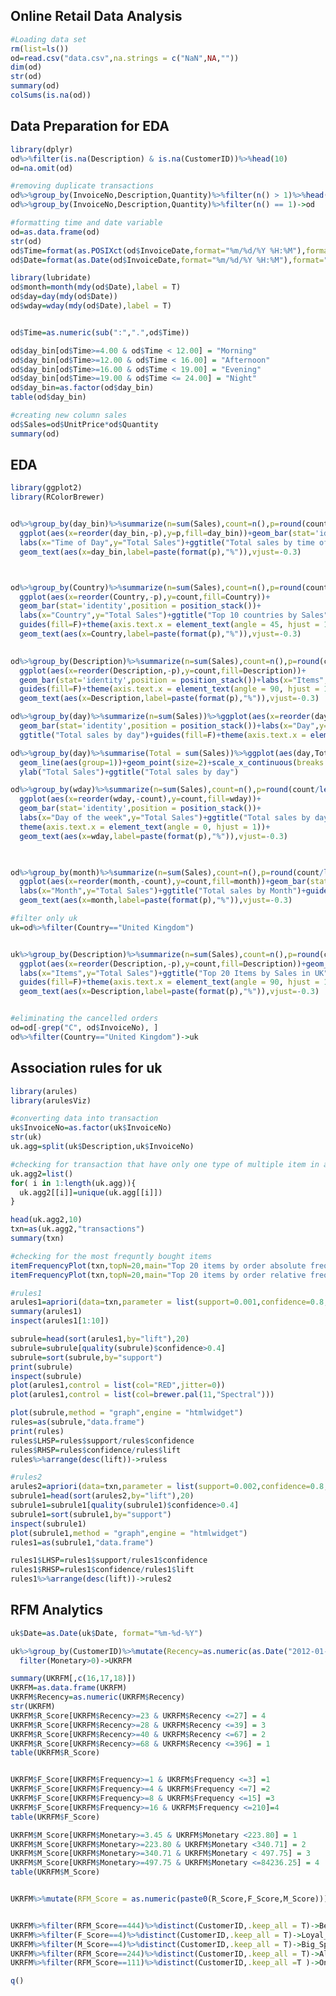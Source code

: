  
## Online Retail Data Analysis
```{r}
#Loading data set
rm(list=ls())
od=read.csv("data.csv",na.strings = c("NaN",NA,""))
dim(od)
str(od)
summary(od)
colSums(is.na(od))
```

## Data Preparation for EDA
```{r}
library(dplyr)
od%>%filter(is.na(Description) & is.na(CustomerID))%>%head(10)
od=na.omit(od)

#removing duplicate transactions
od%>%group_by(InvoiceNo,Description,Quantity)%>%filter(n() > 1)%>%head(10)
od%>%group_by(InvoiceNo,Description,Quantity)%>%filter(n() == 1)->od

#formatting time and date variable
od=as.data.frame(od)
str(od)
od$Time=format(as.POSIXct(od$InvoiceDate,format="%m/%d/%Y %H:%M"),format="%H:%M")
od$Date=format(as.Date(od$InvoiceDate,format="%m/%d/%Y %H:%M"),format="%m-%d-%Y")

library(lubridate)
od$month=month(mdy(od$Date),label = T)
od$day=day(mdy(od$Date))
od$wday=wday(mdy(od$Date),label = T)


od$Time=as.numeric(sub(":",".",od$Time))

od$day_bin[od$Time>=4.00 & od$Time < 12.00] = "Morning"
od$day_bin[od$Time>=12.00 & od$Time < 16.00] = "Afternoon"
od$day_bin[od$Time>=16.00 & od$Time < 19.00] = "Evening"
od$day_bin[od$Time>=19.00 & od$Time <= 24.00] = "Night"
od$day_bin=as.factor(od$day_bin)
table(od$day_bin)

#creating new column sales
od$Sales=od$UnitPrice*od$Quantity
summary(od)
```

## EDA
```{r}
library(ggplot2)
library(RColorBrewer)


od%>%group_by(day_bin)%>%summarize(n=sum(Sales),count=n(),p=round(count/length(od$Sales)*100,2))%>%
  ggplot(aes(x=reorder(day_bin,-p),y=p,fill=day_bin))+geom_bar(stat='identity',position = position_stack())+
  labs(x="Time of Day",y="Total Sales")+ggtitle("Total sales by time of Day")+guides(fill=F)+scale_fill_brewer(palette = "YlGn")+
  geom_text(aes(x=day_bin,label=paste(format(p),"%")),vjust=-0.3)



od%>%group_by(Country)%>%summarize(n=sum(Sales),count=n(),p=round(count/length(od$Sales)*100,2))%>%top_n(10,n)%>%
  ggplot(aes(x=reorder(Country,-p),y=count,fill=Country))+
  geom_bar(stat='identity',position = position_stack())+
  labs(x="Country",y="Total Sales")+ggtitle("Top 10 countries by Sales")+
  guides(fill=F)+theme(axis.text.x = element_text(angle = 45, hjust = 1))+
  geom_text(aes(x=Country,label=paste(format(p),"%")),vjust=-0.3)
  

od%>%group_by(Description)%>%summarize(n=sum(Sales),count=n(),p=round(count/length(od$Sales)*100,3))%>%top_n(20,n)%>%
  ggplot(aes(x=reorder(Description,-p),y=count,fill=Description))+
  geom_bar(stat='identity',position = position_stack())+labs(x="Items",y="Total Sales")+ggtitle("Top 20 Items by Sales")+
  guides(fill=F)+theme(axis.text.x = element_text(angle = 90, hjust = 1))+
  geom_text(aes(x=Description,label=paste(format(p),"%")),vjust=-0.3)

od%>%group_by(day)%>%summarize(n=sum(Sales))%>%ggplot(aes(x=reorder(day,-n),y=n,fill=day))+
  geom_bar(stat='identity',position = position_stack())+labs(x="Day",y="Total Sales")+
  ggtitle("Total sales by day")+guides(fill=F)+theme(axis.text.x = element_text(angle = 45, hjust = 1))

od%>%group_by(day)%>%summarise(Total = sum(Sales))%>%ggplot(aes(day,Total,col=Total))+
  geom_line(aes(group=1))+geom_point(size=2)+scale_x_continuous(breaks = c(1:31))+
  ylab("Total Sales")+ggtitle("Total sales by day")

od%>%group_by(wday)%>%summarize(n=sum(Sales),count=n(),p=round(count/length(od$Sales)*100,2))%>%
  ggplot(aes(x=reorder(wday,-count),y=count,fill=wday))+
  geom_bar(stat='identity',position = position_stack())+
  labs(x="Day of the week",y="Total Sales")+ggtitle("Total sales by day of a week")+guides(fill=F)+
  theme(axis.text.x = element_text(angle = 0, hjust = 1))+
  geom_text(aes(x=wday,label=paste(format(p),"%")),vjust=-0.3)
  


od%>%group_by(month)%>%summarize(n=sum(Sales),count=n(),p=round(count/length(od$Sales)*100,2))%>%
  ggplot(aes(x=reorder(month,-count),y=count,fill=month))+geom_bar(stat='identity',position = position_stack())+
  labs(x="Month",y="Total Sales")+ggtitle("Total sales by Month")+guides(fill=F)+
  geom_text(aes(x=month,label=paste(format(p),"%")),vjust=-0.3)

#filter only uk
uk=od%>%filter(Country=="United Kingdom")


uk%>%group_by(Description)%>%summarize(n=sum(Sales),count=n(),p=round(count/length(od$Sales)*100,3))%>%top_n(20,n)%>%
  ggplot(aes(x=reorder(Description,-p),y=count,fill=Description))+geom_bar(stat='identity',position = position_stack())+
  labs(x="Items",y="Total Sales")+ggtitle("Top 20 Items by Sales in UK")+
  guides(fill=F)+theme(axis.text.x = element_text(angle = 90, hjust = 1))+
  geom_text(aes(x=Description,label=paste(format(p),"%")),vjust=-0.3)


#eliminating the cancelled orders
od=od[-grep("C", od$InvoiceNo), ]
od%>%filter(Country=="United Kingdom")->uk

```

## Association rules for uk
```{r}
library(arules)
library(arulesViz) 

#converting data into transaction 
uk$InvoiceNo=as.factor(uk$InvoiceNo)
str(uk)
uk.agg=split(uk$Description,uk$InvoiceNo)

#checking for transaction that have only one type of multiple item in an invoice and collapsing it as one if any.
uk.agg2=list()
for( i in 1:length(uk.agg)){
  uk.agg2[[i]]=unique(uk.agg[[i]])
}

head(uk.agg2,10)
txn=as(uk.agg2,"transactions")
summary(txn)

#checking for the most frequntly bought items
itemFrequencyPlot(txn,topN=20,main="Top 20 items by order absolute frequency",col=brewer.pal(8,'Pastel2'),type="absolute")
itemFrequencyPlot(txn,topN=20,main="Top 20 items by order relative frequency",col=brewer.pal(8,'Pastel2'),type="relative")

#rules1
arules1=apriori(data=txn,parameter = list(support=0.001,confidence=0.8,maxlen=3))
summary(arules1)
inspect(arules1[1:10])

subrule=head(sort(arules1,by="lift"),20)
subrule=subrule[quality(subrule)$confidence>0.4]
subrule=sort(subrule,by="support")
print(subrule)
inspect(subrule)
plot(arules1,control = list(col="RED",jitter=0))
plot(arules1,control = list(col=brewer.pal(11,"Spectral")))

plot(subrule,method = "graph",engine = "htmlwidget")
rules=as(subrule,"data.frame")
print(rules)
rules$LHSP=rules$support/rules$confidence
rules$RHSP=rules$confidence/rules$lift
rules%>%arrange(desc(lift))->ruless

#rules2
arules2=apriori(data=txn,parameter = list(support=0.002,confidence=0.8,maxlen=3))
subrule1=head(sort(arules2,by="lift"),20)
subrule1=subrule1[quality(subrule1)$confidence>0.4]
subrule1=sort(subrule1,by="support")
inspect(subrule1)
plot(subrule1,method = "graph",engine = "htmlwidget")
rules1=as(subrule1,"data.frame")

rules1$LHSP=rules1$support/rules1$confidence
rules1$RHSP=rules1$confidence/rules1$lift
rules1%>%arrange(desc(lift))->rules2
```

## RFM Analytics
```{r}
uk$Date=as.Date(uk$Date, format="%m-%d-%Y")

uk%>%group_by(CustomerID)%>%mutate(Recency=as.numeric(as.Date("2012-01-01")-max(Date)),Frequency=n_distinct(InvoiceNo),Monetary=sum(Sales)/n_distinct(InvoiceNo))%>%
  filter(Monetary>0)->UKRFM

summary(UKRFM[,c(16,17,18)])
UKRFM=as.data.frame(UKRFM)
UKRFM$Recency=as.numeric(UKRFM$Recency)
str(UKRFM)
UKRFM$R_Score[UKRFM$Recency>=23 & UKRFM$Recency <=27] = 4
UKRFM$R_Score[UKRFM$Recency>=28 & UKRFM$Recency <=39] = 3
UKRFM$R_Score[UKRFM$Recency>=40 & UKRFM$Recency <=67] = 2
UKRFM$R_Score[UKRFM$Recency>=68 & UKRFM$Recency <=396] = 1
table(UKRFM$R_Score)


UKRFM$F_Score[UKRFM$Frequency>=1 & UKRFM$Frequency <=3] =1
UKRFM$F_Score[UKRFM$Frequency>=4 & UKRFM$Frequency <=7] =2
UKRFM$F_Score[UKRFM$Frequency>=8 & UKRFM$Frequency <=15] =3
UKRFM$F_Score[UKRFM$Frequency>=16 & UKRFM$Frequency <=210]=4
table(UKRFM$F_Score)

UKRFM$M_Score[UKRFM$Monetary>=3.45 & UKRFM$Monetary <223.80] = 1
UKRFM$M_Score[UKRFM$Monetary>=223.80 & UKRFM$Monetary <340.71] = 2
UKRFM$M_Score[UKRFM$Monetary>=340.71 & UKRFM$Monetary < 497.75] = 3
UKRFM$M_Score[UKRFM$Monetary>=497.75 & UKRFM$Monetary <=84236.25] = 4
table(UKRFM$M_Score)


UKRFM%>%mutate(RFM_Score = as.numeric(paste0(R_Score,F_Score,M_Score)))->UKRFM


UKRFM%>%filter(RFM_Score==444)%>%distinct(CustomerID,.keep_all = T)->Best_Customers
UKRFM%>%filter(F_Score==4)%>%distinct(CustomerID,.keep_all = T)->Loyal_customers
UKRFM%>%filter(M_Score==4)%>%distinct(CustomerID,.keep_all = T)->Big_Spenders
UKRFM%>%filter(RFM_Score==244)%>%distinct(CustomerID,.keep_all = T)->Almost_Lost_Customers
UKRFM%>%filter(RFM_Score==111)%>%distinct(CustomerID,.keep_all =T )->One_off_Customers
```

```{r}
q()
```

